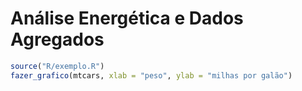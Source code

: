 # Análise Energética e Dados Agregados

```r
source("R/exemplo.R")
fazer_grafico(mtcars, xlab = "peso", ylab = "milhas por galão")
```